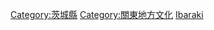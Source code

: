 {{日本行政區劃分類導航|文化}}
{{Commonscat|Culture of Ibaraki prefecture}}

[[Category:茨城縣|Category:茨城縣]]
[[Category:關東地方文化|Category:關東地方文化]]
[[Category:日本各都道府縣文化|Ibaraki]]